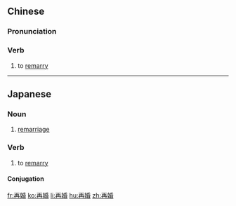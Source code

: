==Chinese==
{{zh-forms}}

===Pronunciation===
{{zh-pron
|m=zàihūn
|c=zoi3 fan1
|h=pfs=chai-fûn
|mn=chài-hun
|cat=v
}}

===Verb===
{{zh-verb}}

# to [[remarry]]

----

==Japanese==
{{ja-kanjitab|さい|こん|yomi=o}}

===Noun===
{{ja-noun|さいこん}}

# [[remarriage]]

===Verb===
{{ja-verb-suru|さいこん}}

# to [[remarry]]

====Conjugation====
{{ja-suru|さいこん}}

[[fr:再婚]]
[[ko:再婚]]
[[li:再婚]]
[[hu:再婚]]
[[zh:再婚]]